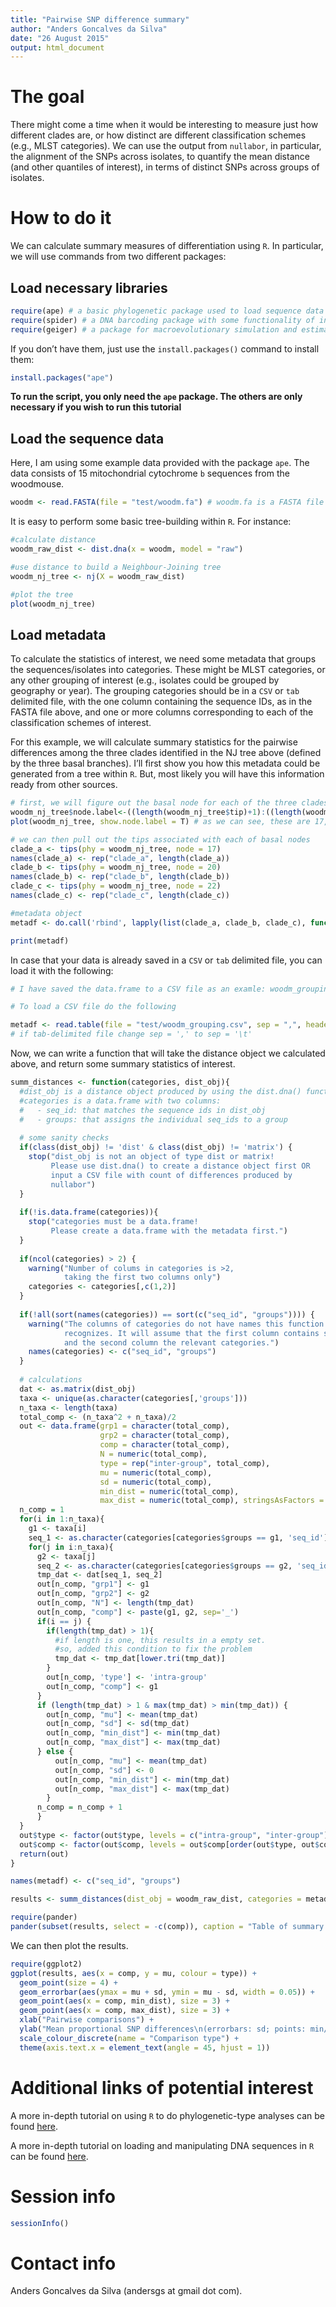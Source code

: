 ```yaml
---
title: "Pairwise SNP difference summary"
author: "Anders Goncalves da Silva"
date: "26 August 2015"
output: html_document
---
```


# The goal

There might come a time when it would be interesting to measure just how different clades are, or how distinct are different classification schemes (e.g., MLST categories). We can use the output from `nullabor`, in particular, the alignment of the SNPs across isolates, to quantify the mean distance (and other quantiles of interest), in terms of distinct SNPs across groups of isolates.

<!--
# Download the script

The script can be downloaded [here](summarise_snp_differences.R). The script can be run both interactively, within an `R` session and from the command line. Some instructions are provided in the script. This script has **NOT** been run on a Windows machine. Please let me know if you have problems.
-->

# How to do it

We can calculate summary measures of differentiation using `R`. In particular, we will use commands from two different packages:

## Load necessary libraries

```r
require(ape) # a basic phylogenetic package used to load sequence data and calculate distances
require(spider) # a DNA barcoding package with some functionality of interest
require(geiger) # a package for macroevolutionary simulation and estimating parameters related to diversification from comparative phylogenetic data.
```

If you don't have them, just use the `install.packages()` command to install them:

```r
install.packages("ape")
```

**To run the script, you only need the `ape` package. The others are only necessary
if you wish to run this tutorial**


## Load the sequence data

Here, I am using some example data provided with the package `ape`. The data consists of 15 mitochondrial cytochrome `b` sequences from the woodmouse.

```r
woodm <- read.FASTA(file = "test/woodm.fa") # woodm.fa is a FASTA file containing multiple aligned sequences, as outputted from nullabor
```

It is easy to perform some basic tree-building within `R`. For instance:

```r
#calculate distance
woodm_raw_dist <- dist.dna(x = woodm, model = "raw")

#use distance to build a Neighbour-Joining tree
woodm_nj_tree <- nj(X = woodm_raw_dist)

#plot the tree
plot(woodm_nj_tree)
```

## Load metadata

To calculate the statistics of interest, we need some metadata that groups the sequences/isolates into categories. These might be MLST categories, or any other grouping of interest (e.g., isolates could be grouped by geography or year). The grouping categories should be in a `CSV` or `tab` delimited file, with the one column containing the sequence IDs, as in the FASTA file above, and one or more columns corresponding to each of the classification schemes of interest.

For this example, we will calculate summary statistics for the pairwise differences among the three clades identified in the NJ tree above (defined by the three basal branches). I'll first show you how this metadata could be generated from a tree within `R`. But, most likely you will have this information ready from other sources.

```r
# first, we will figure out the basal node for each of the three clades
woodm_nj_tree$node.label<-((length(woodm_nj_tree$tip)+1):((length(woodm_nj_tree$tip)*2)-1))
plot(woodm_nj_tree, show.node.label = T) # as we can see, these are 17, 20, and 22

# we can then pull out the tips associated with each of basal nodes
clade_a <- tips(phy = woodm_nj_tree, node = 17)
names(clade_a) <- rep("clade_a", length(clade_a))
clade_b <- tips(phy = woodm_nj_tree, node = 20)
names(clade_b) <- rep("clade_b", length(clade_b))
clade_c <- tips(phy = woodm_nj_tree, node = 22)
names(clade_c) <- rep("clade_c", length(clade_c))

#metadata object
metadf <- do.call('rbind', lapply(list(clade_a, clade_b, clade_c), function(group) data.frame(seq_id = group, clade = names(group))))

print(metadf)
```

In case that your data is already saved in a `CSV` or `tab` delimited file, you can load it with the following:

```r
# I have saved the data.frame to a CSV file as an examle: woodm_grouping.csv

# To load a CSV file do the following

metadf <- read.table(file = "test/woodm_grouping.csv", sep = ",", header = T) 
# if tab-delimited file change sep = ',' to sep = '\t'
```

Now, we can write a function that will take the distance object we calculated above, and return some summary statistics of interest.

```r
summ_distances <- function(categories, dist_obj){
  #dist_obj is a distance object produced by using the dist.dna() function of ape
  #categories is a data.frame with two columns:
  #   - seq_id: that matches the sequence ids in dist_obj
  #   - groups: that assigns the individual seq_ids to a group
  
  # some sanity checks
  if(class(dist_obj) != 'dist' & class(dist_obj) != 'matrix') {
    stop("dist_obj is not an object of type dist or matrix! 
         Please use dist.dna() to create a distance object first OR
         input a CSV file with count of differences produced by 
         nullabor")
  }
  
  if(!is.data.frame(categories)){
    stop("categories must be a data.frame! 
         Please create a data.frame with the metadata first.")
  }
  
  if(ncol(categories) > 2) {
    warning("Number of colums in categories is >2, 
            taking the first two columns only")
    categories <- categories[,c(1,2)]
  }
  
  if(!all(sort(names(categories)) == sort(c("seq_id", "groups")))) {
    warning("The columns of categories do not have names this function 
            recognizes. It will assume that the first column contains seq_ids, 
            and the second column the relevant categories.")
    names(categories) <- c("seq_id", "groups")
  }
  
  # calculations
  dat <- as.matrix(dist_obj)
  taxa <- unique(as.character(categories[,'groups']))
  n_taxa <- length(taxa)
  total_comp <- (n_taxa^2 + n_taxa)/2
  out <- data.frame(grp1 = character(total_comp), 
                    grp2 = character(total_comp),
                    comp = character(total_comp),
                    N = numeric(total_comp),
                    type = rep("inter-group", total_comp),
                    mu = numeric(total_comp), 
                    sd = numeric(total_comp), 
                    min_dist = numeric(total_comp),
                    max_dist = numeric(total_comp), stringsAsFactors = F)
  n_comp = 1
  for(i in 1:n_taxa){
    g1 <- taxa[i]
    seq_1 <- as.character(categories[categories$groups == g1, 'seq_id'])
    for(j in i:n_taxa){
      g2 <- taxa[j]
      seq_2 <- as.character(categories[categories$groups == g2, 'seq_id'])
      tmp_dat <- dat[seq_1, seq_2]
      out[n_comp, "grp1"] <- g1
      out[n_comp, "grp2"] <- g2
      out[n_comp, "N"] <- length(tmp_dat)
      out[n_comp, "comp"] <- paste(g1, g2, sep='_')
      if(i == j) {
        if(length(tmp_dat) > 1){
          #if length is one, this results in a empty set. 
          #so, added this condition to fix the problem
          tmp_dat <- tmp_dat[lower.tri(tmp_dat)]
        }
        out[n_comp, 'type'] <- 'intra-group'
        out[n_comp, "comp"] <- g1
      }
      if (length(tmp_dat) > 1 & max(tmp_dat) > min(tmp_dat)) {
        out[n_comp, "mu"] <- mean(tmp_dat)
        out[n_comp, "sd"] <- sd(tmp_dat)
        out[n_comp, "min_dist"] <- min(tmp_dat)
        out[n_comp, "max_dist"] <- max(tmp_dat)
      } else {
          out[n_comp, "mu"] <- mean(tmp_dat)
          out[n_comp, "sd"] <- 0
          out[n_comp, "min_dist"] <- min(tmp_dat)
          out[n_comp, "max_dist"] <- max(tmp_dat)
        }
      n_comp = n_comp + 1
      }
  }
  out$type <- factor(out$type, levels = c("intra-group", "inter-group"))
  out$comp <- factor(out$comp, levels = out$comp[order(out$type, out$comp)])
  return(out)
}
```

```r
names(metadf) <- c("seq_id", "groups")

results <- summ_distances(dist_obj = woodm_raw_dist, categories = metadf)

```

```r
require(pander)
pander(subset(results, select = -c(comp)), caption = "Table of summary pairwise SNP differences among groups of woodmouse cytb sequences.", split.tables = Inf)
```


We can then plot the results.

```r
require(ggplot2)
ggplot(results, aes(x = comp, y = mu, colour = type)) + 
  geom_point(size = 4) + 
  geom_errorbar(aes(ymax = mu + sd, ymin = mu - sd, width = 0.05)) + 
  geom_point(aes(x = comp, min_dist), size = 3) +
  geom_point(aes(x = comp, max_dist), size = 3) +
  xlab("Pairwise comparisons") + 
  ylab("Mean proportional SNP differences\n(errorbars: sd; points: min/max)") +
  scale_colour_discrete(name = "Comparison type") +
  theme(axis.text.x = element_text(angle = 45, hjust = 1))
```

# Additional links of potential interest

A more in-depth tutorial on using `R` to do phylogenetic-type analyses can be found [here](http://www.r-phylo.org/wiki/Main_Page).

A more in-depth tutorial on loading and manipulating DNA sequences in `R` can be found [here](http://a-little-book-of-r-for-bioinformatics.readthedocs.org/en/latest/index.html).

# Session info

```r
sessionInfo()
```

# Contact info

Anders Goncalves da Silva (andersgs at gmail dot com). 